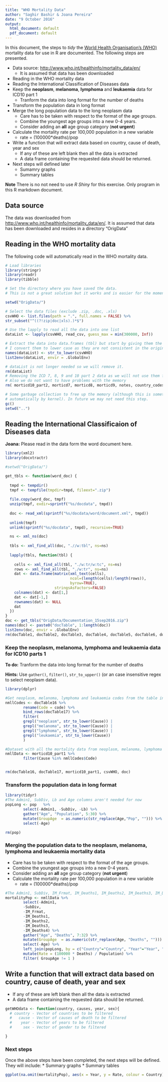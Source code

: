 ```yaml
---
title: "WHO Mortality Data"
author: "Saghir Bashir & Joana Pereira"
date: "9 October 2016"
output:
  html_document: default
  pdf_document: default
---
```


In this document, the steps to *tidy* the [World Health Organisation's (WHO)](www.who.int) mortality data for use in R are documented. The following steps are presented.

* Data source: <http://www.who.int/healthinfo/mortality_data/en/>
  + It is assumed that data has been downloaded
* Reading in the WHO mortality data
* Reading the International Classification of Diseases data
* Keep the **neoplasm**, **melanoma**, **lymphoma** and **leukaemia** data for ICD10 part 1
  + Tranform the data into long format for the number of deaths
* Transform the population data in long format
* Merge the long population data to the long neoplasm data
  + Care has to be taken with respect to the format of the age groups. 
  + Combine the youngest age groups into a new 0-4 years. 
  + Consider adding an **all** age group category (**not urgent**)
* Calculate the mortality rate per 100,000 population in a new variable
  + rate = (100000*deaths)/pop
* Write a function that will extract data based on country, cause of death, year and sex
  + If any of these are left blank then all the data is extracted
  + A data frame containing the requested data should be returned.
* Next steps will defined later
  * Sumamry graphs
  * Summary tables
  
**Note** There is no not need to use *R Shiny* for this exercise. Only program in this R markdown document.

## Data source

The data was downloaded from <http://www.who.int/healthinfo/mortality_data/en/>. It is assumed that data has been downloaded and resides in a directory "OrigData"

## Reading in the WHO mortality data

The following code will automatically read in the WHO mortality data.
```r
# Load libraries
library(stringr)
library(readr)
library(tibble)

# Set the directory where you have saved the data.
# This is not a great solution but it works and is easier for the moment, Later it should change.

setwd("OrigData/")

# Select the data files (exclude .zip, .doc, .xls)
csvWHO <- list.files(path = ".", full.names = FALSE) %>%
str_subset("^((?!zip|doc|xls).)*$")

# Use the lapply to read all the data into one list
dataList <- lapply(csvWHO, read_csv, guess_max = min(300000, Inf))

# Extract the data into data.frames (tbl) but start by giving them the dataest you want.
# I convert them to lower case as they are not consistent in the original.
names(dataList) <- str_to_lower(csvWHO)
list2env(dataList, envir = .GlobalEnv)

# dataList is not longer needed so we will remove it.
rm(dataList)
# Removing the ICD 7, 8, 9 and 10 part 2 data as we will not use them for the moment.
# Also we do not want to have problems with the memory
rm( morticd10_part2, morticd7, morticd8, morticd9, notes, country_codes)

# Some garbage collection to free up the memory (although this is something that is
# automatically by kernel). In future we may not need this step.
gc()
setwd("..")

```

## Reading the International Classificaion of Diseases data

**Joana:** Please read in the data form the word document here.
```r
library(xml2)
library(docxtractr)

#setwd("OrigData/")

get_tbls <- function(word_doc) {
  
  tmpd <- tempdir()
  tmpf <- tempfile(tmpdir=tmpd, fileext=".zip")
  
  file.copy(word_doc, tmpf)
  unzip(tmpf, exdir=sprintf("%s/docdata", tmpd))
  
  doc <- read_xml(sprintf("%s/docdata/word/document.xml", tmpd))
  
  unlink(tmpf)
  unlink(sprintf("%s/docdata", tmpd), recursive=TRUE)

  ns <- xml_ns(doc)
  
  tbls <- xml_find_all(doc, ".//w:tbl", ns=ns)
  
  lapply(tbls, function(tbl) {
    
    cells <- xml_find_all(tbl, "./w:tr/w:tc", ns=ns)
    rows <- xml_find_all(tbl, "./w:tr", ns=ns)
    dat <- data.frame(matrix(xml_text(cells), 
                             ncol=(length(cells)/length(rows)), 
                             byrow=TRUE), 
                      stringsAsFactors=FALSE)
    colnames(dat) <- dat[1,]
    dat <- dat[-1,]
    rownames(dat) <- NULL
    dat
  })
}
doc <- get_tbls("OrigData/Documentation_15sep2016.zip")
names(doc) <- paste0("docTable", 1:length(doc))
list2env(doc, envir = .GlobalEnv)
rm(docTable1, docTable2, docTable3, docTable4, docTable5, docTable6, docTable7, docTable8, docTable9, docTable10, docTable11, docTable12, docTable13, docTable14, docTable15, docTable18)

```


### Keep the **neoplasm**, **melanoma**, **lymphoma** and **leukaemia** data for ICD10 parts 1 

**To do:** Tranform the data into long format for the number of deaths

**Hints:** Use `gather()`, `filter()`, `str_to_upper()` (or an case insensitive regex to select neoplasm data). 

```r
library(dplyr)

#Get neoplasm, melanoma, lymphoma and leukaemia codes from the table in Documentation_15sep2016.doc
nmllCodes <- docTable16 %>%
        rename(Code = code) %>%
        bind_rows(docTable17) %>%
        filter(
        grepl("neoplasm", str_to_lower(Cause)) |
        grepl("melanoma", str_to_lower(Cause)) |
        grepl("lymphoma", str_to_lower(Cause)) |
        grepl("leukaemia", str_to_lower(Cause))
        )

#Dataset with all the mortality data from neoplasm, melanoma, lymphoma and leukaemia
nmllData <- morticd10_part1 %>%
        filter(Cause %in% nmllCodes$Code)


rm(docTable16, docTable17, morticd10_part1, csvWHO, doc)

```



### Transform the population data in long format

```r
library(tidyr)
#The Admin1, SubDiv, Lb and Age columns aren't needed for now
popLong <- pop   %>%
        select(-Admin1, -SubDiv, -Lb) %>%
        gather("Age", "Population", 5:30) %>%
        mutate(GroupAge  = as.numeric(str_replace(Age,"Pop", ""))) %>%
        select(-Age)

rm(pop)

```


### Merging the population data to the neoplasm, melanoma, lymphoma and leukaemia mortality data

  * Care has to be taken with respect to the format of the age groups. 
  * Combine the youngest age groups into a new 0-4 years. 
  * Consider adding an **all** age group category (**not urgent**)
  * Calculate the mortality rate per 100,000 population in a new variable
    + rate = (100000*deaths)/pop

```r

#The Admin1, SubDiv, IM_Frmat, IM_Deaths1, IM_Deaths2, IM_Deaths3, IM_Deaths4 and Age columns aren't needed for now
mortalityPop <- nmllData %>%
        select(-Admin1,
        -SubDiv,
        -IM_Frmat,
        -IM_Deaths1,
        -IM_Deaths2,
        -IM_Deaths3,
        -IM_Deaths4) %>%
        gather("Age", "Deaths", 7:32) %>%
        mutate(GroupAge  = as.numeric(str_replace(Age, "Deaths", "")))  %>%
        select(-Age) %>%
        left_join(popLong, by = c("Country"="Country", "Year"="Year", "Sex"="Sex", "Frmat"="Frmat", "GroupAge" = "GroupAge" )) %>%
        mutate(Rate = (100000 * Deaths) / Population) %>%
        filter( GroupAge != 1 )

```



## Write a function that will extract data based on country, cause of death, year and sex
  * If any of these are left blank then all the data is extracted
  * A data frame containing the requested data should be returned.

```r
getWHOdata <- function(country, causes, year, sex){
  # country - Vector of countries to be filtered
  #   cause - Vector of causes of death to be filtered
  #    year - Vector of years to be filtered
  #     sex - Vector of gender to be filtered

}

```

### Next steps

Once the above steps have been completed, the next steps will be defined. They will include:
  * Summary graphs
  * Summary tables
  
  
  
```r
ggplot(na.omit(mortalityPop), aes(x = Year, y = Rate, colour = Country)) +  geom_point(show.legend = F) + facet_wrap(~Cause, shrink = F, nrow = 5) +  coord_cartesian(xlim = c(1998, 2005)) + theme(legend.position = "bottom", axis.text.x = element_text(angle = -30, vjust =1, hjust = 0)) 
```